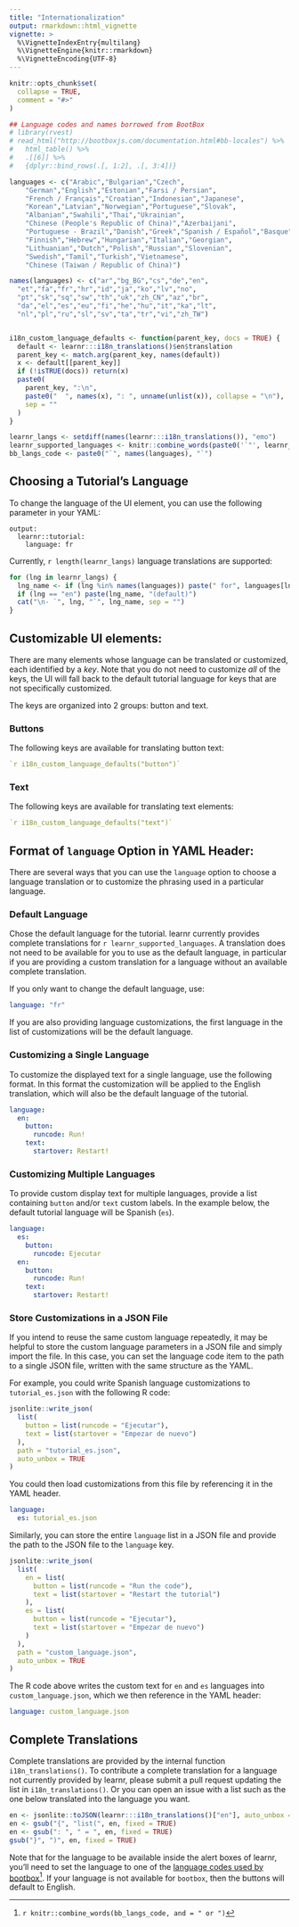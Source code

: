 ```yaml
---
title: "Internationalization"
output: rmarkdown::html_vignette
vignette: >
  %\VignetteIndexEntry{multilang}
  %\VignetteEngine{knitr::rmarkdown}
  %\VignetteEncoding{UTF-8}
---
```


```r
knitr::opts_chunk$set(
  collapse = TRUE,
  comment = "#>"
)

## Language codes and names borrowed from BootBox
# library(rvest)
# read_html("http://bootboxjs.com/documentation.html#bb-locales") %>% 
#   html_table() %>% 
#   .[[6]] %>% 
#   {dplyr::bind_rows(.[, 1:2], .[, 3:4])}

languages <- c("Arabic","Bulgarian","Czech",
    "German","English","Estonian","Farsi / Persian",
    "French / Français","Croatian","Indonesian","Japanese",
    "Korean","Latvian","Norwegian","Portuguese","Slovak",
    "Albanian","Swahili","Thai","Ukrainian",
    "Chinese (People's Republic of China)","Azerbaijani",
    "Portuguese - Brazil","Danish","Greek","Spanish / Español","Basque",
    "Finnish","Hebrew","Hungarian","Italian","Georgian",
    "Lithuanian","Dutch","Polish","Russian","Slovenian",
    "Swedish","Tamil","Turkish","Vietnamese",
    "Chinese (Taiwan / Republic of China)")

names(languages) <- c("ar","bg_BG","cs","de","en",
  "et","fa","fr","hr","id","ja","ko","lv","no",
  "pt","sk","sq","sw","th","uk","zh_CN","az","br",
  "da","el","es","eu","fi","he","hu","it","ka","lt",
  "nl","pl","ru","sl","sv","ta","tr","vi","zh_TW")


i18n_custom_language_defaults <- function(parent_key, docs = TRUE) {
  default <- learnr:::i18n_translations()$en$translation
  parent_key <- match.arg(parent_key, names(default))
  x <- default[[parent_key]]
  if (!isTRUE(docs)) return(x)
  paste0(
    parent_key, ":\n",
    paste0("  ", names(x), ": ", unname(unlist(x)), collapse = "\n"),
    sep = ""
  )
}

learnr_langs <- setdiff(names(learnr:::i18n_translations()), "emo")
learnr_supported_languages <- knitr::combine_words(paste0('`"', learnr_langs, '"`'))
bb_langs_code <- paste0("`", names(languages), "`")
```

## Choosing a Tutorial's Language

To change the language of the UI element, you can use the following parameter in your YAML: 

```
output: 
  learnr::tutorial:
    language: fr
```

Currently, `r length(learnr_langs)` language translations are supported:

```r
for (lng in learnr_langs) {
  lng_name <- if (lng %in% names(languages)) paste(" for", languages[lng])
  if (lng == "en") paste(lng_name, "(default)")
  cat("\n- `", lng, "`", lng_name, sep = "")
}
```

## Customizable UI elements:

There are many elements whose language can be translated or customized, each identified by a _key_. 
Note that you do not need to customize _all_ of the keys,
the UI will fall back to the default tutorial language for keys that are not specifically customized.

The keys are organized into 2 groups: button and text.

### Buttons

The following keys are available for translating button text:

```yaml
`r i18n_custom_language_defaults("button")`
```

### Text

The following keys are available for translating text elements:

```yaml
`r i18n_custom_language_defaults("text")`

```

## Format of `language` Option in YAML Header:

There are several ways that you can use the `language` option
to choose a language translation or to customize the phrasing used in a particular language.

### Default Language

Chose the default language for the tutorial. 
learnr currently provides complete translations for
`r learnr_supported_languages`.
A translation does not need to be available for you to use as the default language,
in particular if you are providing a custom translation for a language without an available complete translation.

If you only want to change the default language, use:

```yaml
language: "fr"
```

If you are also providing language customizations, the first language in the list of customizations will be the default language.

### Customizing a Single Language

To customize the displayed text for a single language, use the following format.
In this format the customization will be applied to the English translation,
which will also be the default language of the tutorial.

```yaml
language:
  en:
    button:
      runcode: Run!
    text:
      startover: Restart!
```

### Customizing Multiple Languages

To provide custom display text for multiple languages, 
provide a list containing `button` and/or `text` custom labels.
In the example below, the default tutorial language will be Spanish (`es`).

```yaml
language:
  es:
    button:
      runcode: Ejecutar
  en:
    button:
      runcode: Run!
    text:
      startover: Restart!
```

### Store Customizations in a JSON File

If you intend to reuse the same custom language repeatedly, 
it may be helpful to store the custom language parameters in a JSON file and simply import the file.
In this case, you can set the language code item to the path to a single JSON file,
written with the same structure as the YAML.

For example, you could write Spanish language customizations to `tutorial_es.json` with the following R code:

```r
jsonlite::write_json(
  list(
    button = list(runcode = "Ejecutar"),
    text = list(startover = "Empezar de nuevo")
  ),
  path = "tutorial_es.json",
  auto_unbox = TRUE
)
```

You could then load customizations from this file by referencing it in the YAML header.

```yaml
language:
  es: tutorial_es.json
```

Similarly, you can store the entire `language` list in a JSON file and 
provide the path to the JSON file to the `language` key.

```r
jsonlite::write_json(
  list(
    en = list(
      button = list(runcode = "Run the code"),
      text = list(startover = "Restart the tutorial")
    ),
    es = list(
      button = list(runcode = "Ejecutar"),
      text = list(startover = "Empezar de nuevo")
    )
  ),
  path = "custom_language.json",
  auto_unbox = TRUE
)
```

The R code above writes the custom text for `en` and `es` languages into `custom_language.json`,
which we then reference in the YAML header:

```yaml
language: custom_language.json
```

## Complete Translations

Complete translations are provided by the internal function `i18n_translations()`.
To contribute a complete translation for a language not currently provided by learnr,
please submit a pull request updating the list in `i18n_translations()`.
Or you can open an issue with a list such as the one below translated into the language you want.

```r
en <- jsonlite::toJSON(learnr:::i18n_translations()["en"], auto_unbox = TRUE, pretty = 2)
en <- gsub("{", "list(", en, fixed = TRUE)
en <- gsub(": ", " = ", en, fixed = TRUE)
gsub("}", ")", en, fixed = TRUE)
```


Note that for the language to be available inside the alert boxes of learnr,
you'll need to set the language to one of the
[language codes used by bootbox](http://bootboxjs.com/documentation.html#bb-locales)[^1].
If your language is not available for `bootbox`, then the buttons will default to English.

[^1]: `r knitr::combine_words(bb_langs_code, and = " or ")`
